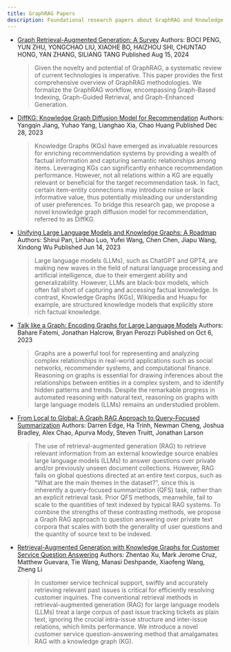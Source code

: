 ```yaml
---
title: GraphRAG Papers
description: Foundational research papers about GraphRAG and Knowledge Graphs
---
```


- [Graph Retrieval-Augmented Generation: A Survey](https://arxiv.org/abs/2408.08921)
  Authors: BOCI PENG, YUN ZHU, YONGCHAO LIU, XIAOHE BO, HAIZHOU SHI, CHUNTAO HONG, YAN ZHANG, SILIANG TANG
  Published Aug 15, 2024

  > Given the novelty and potential of GraphRAG, a systematic review of current technologies is imperative. This paper provides the first comprehensive overview of GraphRAG methodologies. We formalize the GraphRAG workflow, encompassing Graph-Based Indexing, Graph-Guided Retrieval, and Graph-Enhanced Generation.

- [DiffKG: Knowledge Graph Diffusion Model for Recommendation](https://arxiv.org/abs/2312.16890)
  Authors: Yangqin Jiang, Yuhao Yang, Lianghao Xia, Chao Huang
  Published Dec 28, 2023

  > Knowledge Graphs (KGs) have emerged as invaluable resources for enriching recommendation systems by providing a wealth of factual information and capturing semantic relationships among items. Leveraging KGs can significantly enhance recommendation performance. However, not all relations within a KG are equally relevant or beneficial for the target recommendation task. In fact, certain item-entity connections may introduce noise or lack informative value, thus potentially misleading our understanding of user preferences. To bridge this research gap, we propose a novel knowledge graph diffusion model for recommendation, referred to as DiffKG.

- [Unifying Large Language Models and Knowledge Graphs: A Roadmap](https://arxiv.org/abs/2306.08302)
  Authors: Shirui Pan, Linhao Luo, Yufei Wang, Chen Chen, Jiapu Wang, Xindong Wu
  Published Jun 14, 2023

  > Large language models (LLMs), such as ChatGPT and GPT4, are making new waves in the field of natural language processing and artificial intelligence, due to their emergent ability and generalizability. However, LLMs are black-box models, which often fall short of capturing and accessing factual knowledge. In contrast, Knowledge Graphs (KGs), Wikipedia and Huapu for example, are structured knowledge models that explicitly store rich factual knowledge.

- [Talk like a Graph: Encoding Graphs for Large Language Models](https://arxiv.org/abs/2310.04560)
  Authors: Bahare Fatemi, Jonathan Halcrow, Bryan Perozzi
  Published on Oct 6, 2023

  > Graphs are a powerful tool for representing and analyzing complex relationships in real-world applications such as social networks, recommender systems, and computational finance. Reasoning on graphs is essential for drawing inferences about the relationships between entities in a complex system, and to identify hidden patterns and trends. Despite the remarkable progress in automated reasoning with natural text, reasoning on graphs with large language models (LLMs) remains an understudied problem.

- [From Local to Global: A Graph RAG Approach to Query-Focused Summarization](https://arxiv.org/abs/2404.16130/)
  Authors: Darren Edge, Ha Trinh, Newman Cheng, Joshua Bradley, Alex Chao, Apurva Mody, Steven Truitt, Jonathan Larson

  > The use of retrieval-augmented generation (RAG) to retrieve relevant information from an external knowledge source enables large language models (LLMs) to answer questions over private and/or previously unseen document collections. However, RAG fails on global questions directed at an entire text corpus, such as "What are the main themes in the dataset?", since this is inherently a query-focused summarization (QFS) task, rather than an explicit retrieval task. Prior QFS methods, meanwhile, fail to scale to the quantities of text indexed by typical RAG systems. To combine the strengths of these contrasting methods, we propose a Graph RAG approach to question answering over private text corpora that scales with both the generality of user questions and the quantity of source text to be indexed.

- [Retrieval-Augmented Generation with Knowledge Graphs for Customer Service Question Answering](https://arxiv.org/abs/2404.17723)
  Authors: Zhentao Xu, Mark Jerome Cruz, Matthew Guevara, Tie Wang, Manasi Deshpande, Xiaofeng Wang, Zheng Li

  > In customer service technical support, swiftly and accurately retrieving relevant past issues is critical for efficiently resolving customer inquiries. The conventional retrieval methods in retrieval-augmented generation (RAG) for large language models (LLMs) treat a large corpus of past issue tracking tickets as plain text, ignoring the crucial intra-issue structure and inter-issue relations, which limits performance. We introduce a novel customer service question-answering method that amalgamates RAG with a knowledge graph (KG).

